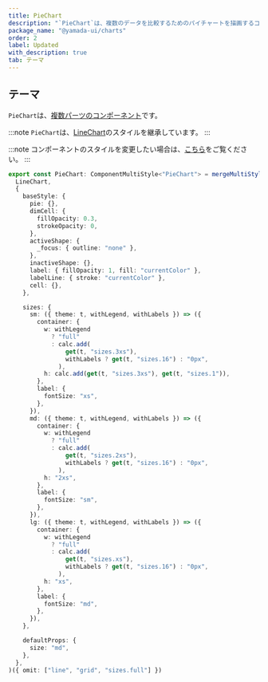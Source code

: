 ```yaml
---
title: PieChart
description: "`PieChart`は、複数のデータを比較するためのパイチャートを描画するコンポーネントです。"
package_name: "@yamada-ui/charts"
order: 2
label: Updated
with_description: true
tab: テーマ
---
```


## テーマ

`PieChart`は、[複数パーツのコンポーネント](/styled-system/theming/component-styles#複数パーツのコンポーネント)です。

:::note
`PieChart`は、[LineChart](/components/data-display/line-chart)のスタイルを継承しています。
:::

:::note
コンポーネントのスタイルを変更したい場合は、[こちら](/styled-system/theming/customize-theme#コンポーネントのスタイルを変更する)をご覧ください。
:::

```ts
export const PieChart: ComponentMultiStyle<"PieChart"> = mergeMultiStyle(
  LineChart,
  {
    baseStyle: {
      pie: {},
      dimCell: {
        fillOpacity: 0.3,
        strokeOpacity: 0,
      },
      activeShape: {
        _focus: { outline: "none" },
      },
      inactiveShape: {},
      label: { fillOpacity: 1, fill: "currentColor" },
      labelLine: { stroke: "currentColor" },
      cell: {},
    },

    sizes: {
      sm: ({ theme: t, withLegend, withLabels }) => ({
        container: {
          w: withLegend
            ? "full"
            : calc.add(
                get(t, "sizes.3xs"),
                withLabels ? get(t, "sizes.16") : "0px",
              ),
          h: calc.add(get(t, "sizes.3xs"), get(t, "sizes.1")),
        },
        label: {
          fontSize: "xs",
        },
      }),
      md: ({ theme: t, withLegend, withLabels }) => ({
        container: {
          w: withLegend
            ? "full"
            : calc.add(
                get(t, "sizes.2xs"),
                withLabels ? get(t, "sizes.16") : "0px",
              ),
          h: "2xs",
        },
        label: {
          fontSize: "sm",
        },
      }),
      lg: ({ theme: t, withLegend, withLabels }) => ({
        container: {
          w: withLegend
            ? "full"
            : calc.add(
                get(t, "sizes.xs"),
                withLabels ? get(t, "sizes.16") : "0px",
              ),
          h: "xs",
        },
        label: {
          fontSize: "md",
        },
      }),
    },

    defaultProps: {
      size: "md",
    },
  },
)({ omit: ["line", "grid", "sizes.full"] })
```
